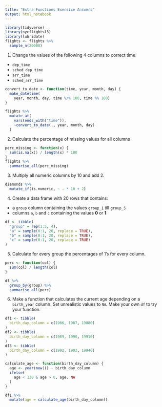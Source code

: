 ```yaml
---
title: "Extra Functions Exersice Answers"
output: html_notebook
---
```


```r
library(tidyverse)
library(nycflights13)
library(lubridate)
flights <- flights %>%
  sample_n(20000)
```

1. Change the values of the following 4 columns to correct time:

  - `dep_time`
  - `sched_dep_time`
  - `arr_time`
  - `sched_arr_time`

```r
convert_to_date <- function(time, year, month, day) {
  make_datetime(
    year, month, day, time %/% 100, time %% 100)
}

flights %>%
  mutate_at(
    vars(ends_with("time")),
    ~convert_to_date(., year, month, day)
  )
```

2. Calculate the percentage of missing values for all columns

```r
perc_missing <- function(x) {
  sum(is.na(x)) / length(x) * 100
}
flights %>%
  summarise_all(perc_missing)
```

3. Multiply all numeric columns by 10 and add 2.

```r
diamonds %>%
  mutate_if(is.numeric, ~ . * 10 + 2)
```

4. Create a data frame with 20 rows that contains: 
  
  - a `group` column containing the values `group_1` till `group_5`
  - columns `a`, `b` and `c` containing the values **0** or **1**
  
```r
df <- tibble(
  "group" = rep(1:5, 4),
  "a" = sample(0:1, 20, replace = TRUE),
  "b" = sample(0:1, 20, replace = TRUE),
  "c" = sample(0:1, 20, replace = TRUE)
)
```

5. Calculate for every group the percentages of 1's for every column.

```r
perc <- function(col) {
  sum(col) / length(col)
}

df %>%
  group_by(group) %>%
  summarise_all(perc)
```

6. Make a function that calculates the current age depending on a  `birth_year` column. Set unrealistic values to `NA`. Make your own `df` to try your function.

```r
df1 <- tibble(
  birth_day_column = c(1986, 1987, 19880)
)
df2 <- tibble(
  birth_day_column = c(1989, 1990, 19910)
)
df3 <- tibble(
  birth_day_column = c(1992, 1993, 19940)
)

calculate_age <- function(birth_day_column) {
  age <- year(now()) - birth_day_column
  ifelse(
    age < 130 & age > 0, age, NA
  )
}

df1 %>%
  mutate(age = calculate_age(birth_day_column))
```


